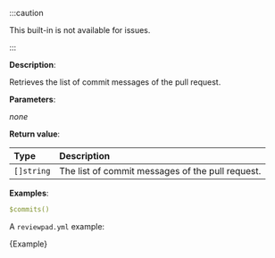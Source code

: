 
:::caution

This built-in is not available for issues.

:::

**Description**:

Retrieves the list of commit messages of the pull request.

**Parameters**:

_none_

**Return value**:

| Type       | Description                                      |
| :--------- | :----------------------------------------------- |
| `[]string` | The list of commit messages of the pull request. |

**Examples**:

```yml
$commits()
```

A `reviewpad.yml` example:

<CodeBlock language="yml" title="reviewpad.yml">{Example}</CodeBlock>
